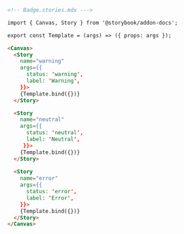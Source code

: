 ```md
<!-- Badge.stories.mdx --->

import { Canvas, Story } from '@storybook/addon-docs';

export const Template = (args) => ({ props: args });

<Canvas>
  <Story 
    name="warning"
    args={{ 
      status: 'warning', 
      label: 'Warning',
    }}>
    {Template.bind({})}
  </Story>

  <Story 
    name="neutral"
    args={{ 
      status: 'neutral', 
      label: 'Neutral',
     }}>
    {Template.bind({})}
  </Story>
  
  <Story 
    name="error"
    args={{ 
      status: 'error', 
      label: 'Error',
    }}>
    {Template.bind({})}
  </Story>
</Canvas>
```